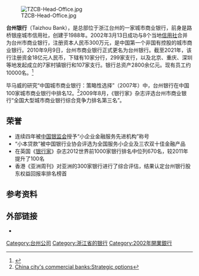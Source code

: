 {{multiple issues|
{{newsrelease|time=2019-01-06T12:30:57+00:00}}
{{refimprove|time=2019-01-06T12:30:57+00:00}}
}}
{{Infobox Company
| company_name =台州银行股份有限公司
| name_en= Taizhou Bank
| company_logo =Bank of Taizhou logo.png
| company_type =[[股份有限公司|股份有限公司]]
| foundation =2002-3-13
| location =[[中国|中国]][[浙江省|浙江省]][[台州市|台州市]]
| industry =[[银行|银行]]业，[[中小企业融资|中小企业融资]]，[[小额信贷|小额信贷]]
| key_people =董事长：陈小军<br />行长：黄军民
| net_income=1,087,820,000.00元（2010年）
| products =金融产品
| homepage =http://www.tzbank.com
}}
[[Image:TZCB-Head-Office.jpg|thumb]]

'''台州银行'''（Taizhou Bank），是总部位于浙江台州的一家城市商业银行，前身是路桥银座城市信用社，创建于1988年。2002年3月13日成功与8个当地[[信用社|信用社]]合并为台州市商业银行，注册资本人民币300万元，是中国第一个非国有控股的城市商业银行。2010年9月9日，台州市商业银行正式更名为台州银行。截至2021年，该行注册资金18亿元人民币，下辖有10家分行，299家支行，以及北京、重庆、深圳等地发起成立的7家村镇银行和107家支行。银行总资产2800余亿元。现有员工约10000名。<ref>{{Cite web |url=http://www.tzbank.com/guangyu.jsp?txt=%E6%88%91%E8%A1%8C%E6%A6%82%E5%86%B5 |title=台州银行概况 |access-date=2021-08-20 |archive-date=2021-05-21 |archive-url=https://web.archive.org/web/20210521112941/http://www.tzbank.com/guangyu.jsp?txt=%E6%88%91%E8%A1%8C%E6%A6%82%E5%86%B5 |dead-url=no }}</ref>

毕马威的研究“中国城市商业银行：策略性选择”（2007年）中，台州银行在中国100家城市商业银行中排名12。<ref>[http://www.kpmg.com/CN/en/IssuesAndInsights/ArticlesPublications/Documents/commercial-banks-options-0710.pdf China city's commercial banks:Strategic options]</ref>2009年8月，《银行家》杂志评选台州市商业银行“全国大型城市商业银行综合竞争力排名第三名”。

==荣誉==
*连续四年被[[中国银监会|中国银监会]]授予“小企业金融服务先进机构”称号
*“小本贷款”被中国银行业协会评选为全国服务小企业及三农双十佳金融产品
*在英国《[[银行家|银行家]]》杂志2012世界前1000家银行排名中位列670名，较2011年提升了100名
*香港《亚洲周刊》对亚洲的300家银行进行了综合评估，结果认定台州银行股东权益回报率排名榜首

==参考资料==
{{reflist}}

==外部链接==
*{{official|http://www.tzbank.com/index.jsp}}

{{中华人民共和国城市商业银行}}
{{DEFAULTSORT:T}}
[[Category:台州公司|Category:台州公司]]
[[Category:浙江省的银行|Category:浙江省的银行]]
[[Category:2002年開業銀行|Category:2002年開業銀行]]